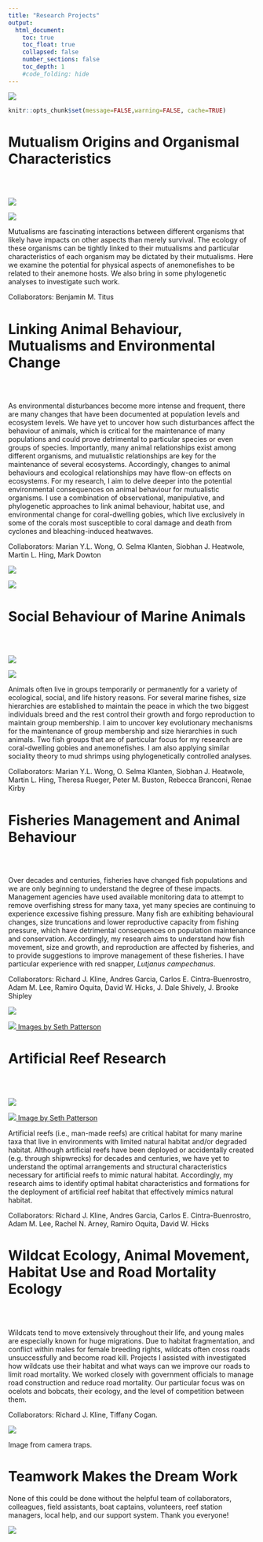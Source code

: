 ```yaml
---
title: "Research Projects"
output:
  html_document:
    toc: true
    toc_float: true
    collapsed: false
    number_sections: false
    toc_depth: 1
    #code_folding: hide
---
```


![](images/slide3s.png)

```r
knitr::opts_chunk$set(message=FALSE,warning=FALSE, cache=TRUE)
```

# Mutualism Origins and Organismal Characteristics

<div class="row" style="padding-top: 30px;">
<div class="col-sm-6">

![](images/278022947_10229423608201132_718196840382747213_n.jpg)

![](images/DSC01627.jpg)
</a>

</div>
<div class="col-sm-6">

Mutualisms are fascinating interactions between different organisms that likely have impacts on other aspects than merely survival. The ecology of these organisms can be tightly linked to their mutualisms and particular characteristics of each organism may be dictated by their mutualisms. Here we examine the potential for physical aspects of anemonefishes to be related to their anemone hosts. We also bring in some phylogenetic analyses to investigate such work.

Collaborators: Benjamin M. Titus

</div>
</div>

# Linking Animal Behaviour, Mutualisms and Environmental Change

<div class="row" style="padding-top: 30px;">
<div class="col-sm-6">

As environmental disturbances become more intense and frequent, there are many changes that have been documented at population levels and ecosystem levels. We have yet to uncover how such disturbances affect the behaviour of animals, which is critical for the maintenance of many populations and could prove detrimental to particular species or even groups of species. Importantly, many animal relationships exist among different organisms, and mutualistic relationships are key for the maintenance of several ecosystems. Accordingly, changes to animal behaviours and ecological relationships may have flow-on effects on ecosystems. For my research, I aim to delve deeper into the potential environmental consequences on animal behaviour for mutualistic organisms. I use a combination of observational, manipulative, and phylogenetic approaches to link animal behaviour, habitat use, and environmental change for coral-dwelling gobies, which live exclusively in some of the corals most susceptible to coral damage and death from cyclones and bleaching-induced heatwaves. 

Collaborators: Marian Y.L. Wong, O. Selma Klanten, Siobhan J. Heatwole, Martin L. Hing, Mark Dowton


</div>
<div class="col-sm-6">

<a href = "https://www.nature.com/articles/s41598-021-95778-x#article-info">
![](images/DNAExtract_TaggedGoby.jpg)

</a>

<a href = "https://www.sciencedirect.com/science/article/pii/S0003347222001786?dgcid=author">
![](images/104466995_10224587592503762_5668751840803121386_o.jpg)
</a>

</div>
</div>

# Social Behaviour of Marine Animals

<div class="row" style="padding-top: 30px;">
<div class="col-sm-6">

<a href = "https://www.frontiersin.org/articles/10.3389/fmars.2021.665780/full"> 
![](images/GobyAnemonefishMutualismSociality.jpg)

![](images/slide1s.png)
</a>

</div>
<div class="col-sm-6">

Animals often live in groups temporarily or permanently for a variety of ecological, social, and life history reasons. For several marine fishes, size hierarchies are established to maintain the peace in which the two biggest individuals breed and the rest control their growth and forgo reproduction to maintain group membership. I aim to uncover key evolutionary mechanisms for the maintenance of group membership and size hierarchies in such animals. Two fish groups that are of particular focus for my research are coral-dwelling gobies and anemonefishes. I am also applying similar sociality theory to mud shrimps using phylogenetically controlled analyses.

Collaborators: Marian Y.L. Wong, O. Selma Klanten, Siobhan J. Heatwole, Martin L. Hing, Theresa Rueger, Peter M. Buston, Rebecca Branconi, Renae Kirby

</div>
</div>

# Fisheries Management and Animal Behaviour

<div class="row" style="padding-top: 30px;">
<div class="col-sm-6">

Over decades and centuries, fisheries have changed fish populations and we are only beginning to understand the degree of these impacts. Management agencies have used available monitoring data to attempt to remove overfishing stress for many taxa, yet many species are continuing to experience excessive fishing pressure. Many fish are exhibiting behavioural changes, size truncations and lower reproductive capacity from fishing pressure, which have detrimental consequences on population maintenance and conservation. Accordingly, my research aims to understand how fish movement, size and growth, and reproduction are affected by fisheries, and to provide suggestions to improve management of these fisheries. I have particular experience with red snapper, <i>Lutjanus campechanus</i>.

Collaborators: Richard J. Kline, Andres Garcia, Carlos E. Cintra-Buenrostro, Adam M. Lee, Ramiro Oquita, David W. Hicks, J. Dale Shively, J. Brooke Shipley

</div>
<div class="col-sm-6">

 <a href = "https://www.sciencedirect.com/science/article/pii/S2352485521003285"> 
 ![](images/10014876_10152148903631794_1171996106372918196_o.jpg)
 </a>

<a href = "https://www.sciencedirect.com/science/article/abs/pii/S0165783621001715?dgcid=rss_sd_all"> 
![](images/54ea572b32a96image.jpg)
</a>
[Images by Seth Patterson](https://www.flickr.com/photos/spatterd/)

</div>
</div>

# Artificial Reef Research

<div class="row" style="padding-top: 30px;">
<div class="col-sm-6">

<a href = "https://www.tandfonline.com/doi/full/10.1080/19425120.2016.1265031"> 
![](images/slide2s.png)
 </a>
 
 <a href = "https://journals.plos.org/plosone/article?id=10.1371/journal.pone.0139444"> 
![](images/Culverts. picture taken by seth patterson.jpg)
</a>
[Image by Seth Patterson](https://www.flickr.com/photos/spatterd/)

</div>
<div class="col-sm-6">

Artificial reefs (i.e., man-made reefs) are critical habitat for many marine taxa that live in environments with limited natural habitat and/or degraded habitat. Although artificial reefs have been deployed or accidentally created (e.g. through shipwrecks) for decades and centuries, we have yet to understand the optimal arrangements and structural characteristics necessary for artificial reefs to mimic natural habitat. Accordingly, my research aims to identify optimal habitat characteristics and formations for the deployment of artificial reef habitat that effectively mimics natural habitat.

Collaborators: Richard J. Kline, Andres Garcia, Carlos E. Cintra-Buenrostro, Adam M. Lee, Rachel N. Arney, Ramiro Oquita, David W. Hicks


</div>
</div>


# Wildcat Ecology, Animal Movement, Habitat Use and Road Mortality Ecology

<div class="row" style="padding-top: 30px;">
<div class="col-sm-6">

Wildcats tend to move extensively throughout their life, and young males are especially known for huge migrations. Due to habitat fragmentation, and conflict within males for female breeding rights, wildcats often cross roads unsuccessfully and become road kill. Projects I assisted with investigated how wildcats use their habitat and what ways can we improve our roads to limit road mortality. We worked closely with government officials to manage road construction and reduce road mortality. Our particular focus was on ocelots and bobcats, their ecology, and the level of competition between them.

Collaborators: Richard J. Kline, Tiffany Cogan.

</div>
<div class="col-sm-6">

 <a href = "https://klinelab2015.wixsite.com/klinelab/projects"> 
 ![](images/bobcat_ranchito_data.jpg)
 </a>

Image from camera traps.

</div>
</div>

# Teamwork Makes the Dream Work

None of this could be done without the helpful team of collaborators, colleagues, field assistants, boat captains, volunteers, reef station managers, local help, and our support system. Thank you everyone!

![](images/slide4s.png)